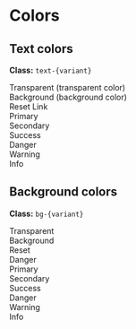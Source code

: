 
<Meta title="Utilities/Colors" />

  <style>{`
  div > div[class*='text-'] {
    margin-bottom: 1rem;
  }
  div > div[class*='bg-'] {
    padding: 1rem;
    margin-bottom: 0.5rem;
    }`}
  </style>

# Colors

## Text colors
**Class:** `text-{variant}` <br/>

<Canvas>
  <div>
    <div class="text-transparent bg-secondary">Transparent <span class="text-primary">(transparent color)</span></div>
    <div class="text-background bg-secondary">Background <span class="text-primary">(background color)</span></div>
    <div class="mb-4">Reset <a class="text-reset">Link</a></div>
    <div class="text-primary">Primary</div>
    <div class="text-secondary">Secondary</div>
    <div class="text-success">Success</div>
    <div class="text-danger">Danger</div>
    <div class="text-warning">Warning</div>
    <div class="text-info">Info</div>
  </div>
</Canvas>

## Background colors
**Class:** `bg-{variant}` <br/>

<Canvas>
  <div>
    <div class="bg-transparent">Transparent</div>
    <div class="bg-background">Background</div>
    <div class="bg-primary"><span class="me-4">Reset</span><div role="alert" class="danger bg-reset">Danger</div></div>
    <div class="bg-primary">Primary</div>
    <div class="bg-secondary">Secondary</div>
    <div class="bg-success">Success</div>
    <div class="bg-danger">Danger</div>
    <div class="bg-warning">Warning</div>
    <div class="bg-info">Info</div>
  </div>
</Canvas>
